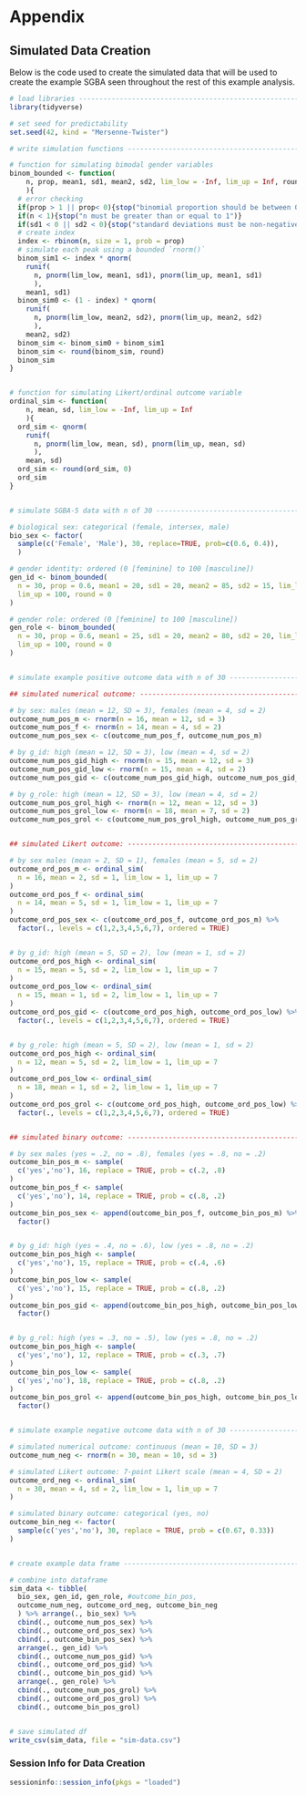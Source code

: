 # Appendix {-}

## Simulated Data Creation

Below is the code used to create the simulated data that will be used to create the example SGBA seen throughout the rest of this example analysis.

```r
# load libraries ----------------------------------------------------------
library(tidyverse)

# set seed for predictability
set.seed(42, kind = "Mersenne-Twister")

# write simulation functions ----------------------------------------------

# function for simulating bimodal gender variables
binom_bounded <- function(
    n, prop, mean1, sd1, mean2, sd2, lim_low = -Inf, lim_up = Inf, round
    ){
  # error checking
  if(prop > 1 || prop< 0){stop("binomial proportion should be between 0 and 1")}
  if(n < 1){stop("n must be greater than or equal to 1")}
  if(sd1 < 0 || sd2 < 0){stop("standard deviations must be non-negative")}
  # create index
  index <- rbinom(n, size = 1, prob = prop)
  # simulate each peak using a bounded `rnorm()`
  binom_sim1 <- index * qnorm(
    runif(
      n, pnorm(lim_low, mean1, sd1), pnorm(lim_up, mean1, sd1)
      ), 
    mean1, sd1)
  binom_sim0 <- (1 - index) * qnorm(
    runif(
      n, pnorm(lim_low, mean2, sd2), pnorm(lim_up, mean2, sd2)
      ), 
    mean2, sd2)
  binom_sim <- binom_sim0 + binom_sim1
  binom_sim <- round(binom_sim, round)
  binom_sim
}


# function for simulating Likert/ordinal outcome variable
ordinal_sim <- function(
    n, mean, sd, lim_low = -Inf, lim_up = Inf
    ){
  ord_sim <- qnorm(
    runif(
      n, pnorm(lim_low, mean, sd), pnorm(lim_up, mean, sd)
      ),
    mean, sd)
  ord_sim <- round(ord_sim, 0)
  ord_sim
}


# simulate SGBA-5 data with n of 30 -------------------------------------

# biological sex: categorical (female, intersex, male)
bio_sex <- factor(
  sample(c('Female', 'Male'), 30, replace=TRUE, prob=c(0.6, 0.4)),
  )

# gender identity: ordered (0 [feminine] to 100 [masculine])
gen_id <- binom_bounded(
  n = 30, prop = 0.6, mean1 = 20, sd1 = 20, mean2 = 85, sd2 = 15, lim_low = 0,
  lim_up = 100, round = 0
)

# gender role: ordered (0 [feminine] to 100 [masculine])
gen_role <- binom_bounded(
  n = 30, prop = 0.6, mean1 = 25, sd1 = 20, mean2 = 80, sd2 = 20, lim_low = 0,
  lim_up = 100, round = 0
)


# simulate example positive outcome data with n of 30 -----------------------

## simulated numerical outcome: --------------------------------------------

# by sex: males (mean = 12, SD = 3), females (mean = 4, sd = 2)
outcome_num_pos_m <- rnorm(n = 16, mean = 12, sd = 3)
outcome_num_pos_f <- rnorm(n = 14, mean = 4, sd = 2)
outcome_num_pos_sex <- c(outcome_num_pos_f, outcome_num_pos_m)

# by g_id: high (mean = 12, SD = 3), low (mean = 4, sd = 2)
outcome_num_pos_gid_high <- rnorm(n = 15, mean = 12, sd = 3)
outcome_num_pos_gid_low <- rnorm(n = 15, mean = 4, sd = 2)
outcome_num_pos_gid <- c(outcome_num_pos_gid_high, outcome_num_pos_gid_low)

# by g_role: high (mean = 12, SD = 3), low (mean = 4, sd = 2)
outcome_num_pos_grol_high <- rnorm(n = 12, mean = 12, sd = 3)
outcome_num_pos_grol_low <- rnorm(n = 18, mean = 7, sd = 2)
outcome_num_pos_grol <- c(outcome_num_pos_grol_high, outcome_num_pos_grol_low)


## simulated Likert outcome: ---------------------------------------------

# by sex males (mean = 2, SD = 1), females (mean = 5, sd = 2)
outcome_ord_pos_m <- ordinal_sim(
  n = 16, mean = 2, sd = 1, lim_low = 1, lim_up = 7
)
outcome_ord_pos_f <- ordinal_sim(
  n = 14, mean = 5, sd = 1, lim_low = 1, lim_up = 7
)
outcome_ord_pos_sex <- c(outcome_ord_pos_f, outcome_ord_pos_m) %>%
  factor(., levels = c(1,2,3,4,5,6,7), ordered = TRUE)


# by g_id: high (mean = 5, SD = 2), low (mean = 1, sd = 2)
outcome_ord_pos_high <- ordinal_sim(
  n = 15, mean = 5, sd = 2, lim_low = 1, lim_up = 7
)
outcome_ord_pos_low <- ordinal_sim(
  n = 15, mean = 1, sd = 2, lim_low = 1, lim_up = 7
)
outcome_ord_pos_gid <- c(outcome_ord_pos_high, outcome_ord_pos_low) %>%
  factor(., levels = c(1,2,3,4,5,6,7), ordered = TRUE)


# by g_role: high (mean = 5, SD = 2), low (mean = 1, sd = 2)
outcome_ord_pos_high <- ordinal_sim(
  n = 12, mean = 5, sd = 2, lim_low = 1, lim_up = 7
)
outcome_ord_pos_low <- ordinal_sim(
  n = 18, mean = 1, sd = 2, lim_low = 1, lim_up = 7
)
outcome_ord_pos_grol <- c(outcome_ord_pos_high, outcome_ord_pos_low) %>%
  factor(., levels = c(1,2,3,4,5,6,7), ordered = TRUE)


## simulated binary outcome: -----------------------------------------------

# by sex males (yes = .2, no = .8), females (yes = .8, no = .2)
outcome_bin_pos_m <- sample(
  c('yes','no'), 16, replace = TRUE, prob = c(.2, .8)
)
outcome_bin_pos_f <- sample(
  c('yes','no'), 14, replace = TRUE, prob = c(.8, .2)
)
outcome_bin_pos_sex <- append(outcome_bin_pos_f, outcome_bin_pos_m) %>%
  factor()


# by g_id: high (yes = .4, no = .6), low (yes = .8, no = .2)
outcome_bin_pos_high <- sample(
  c('yes','no'), 15, replace = TRUE, prob = c(.4, .6)
)
outcome_bin_pos_low <- sample(
  c('yes','no'), 15, replace = TRUE, prob = c(.8, .2)
)
outcome_bin_pos_gid <- append(outcome_bin_pos_high, outcome_bin_pos_low) %>%
  factor()


# by g_rol: high (yes = .3, no = .5), low (yes = .8, no = .2)
outcome_bin_pos_high <- sample(
  c('yes','no'), 12, replace = TRUE, prob = c(.3, .7)
)
outcome_bin_pos_low <- sample(
  c('yes','no'), 18, replace = TRUE, prob = c(.8, .2)
)
outcome_bin_pos_grol <- append(outcome_bin_pos_high, outcome_bin_pos_low) %>%
  factor()


# simulate example negative outcome data with n of 30 -----------------------

# simulated numerical outcome: continuous (mean = 10, SD = 3)
outcome_num_neg <- rnorm(n = 30, mean = 10, sd = 3)

# simulated Likert outcome: 7-point Likert scale (mean = 4, SD = 2)
outcome_ord_neg <- ordinal_sim(
  n = 30, mean = 4, sd = 2, lim_low = 1, lim_up = 7
)

# simulated binary outcome: categorical (yes, no)
outcome_bin_neg <- factor(
  sample(c('yes','no'), 30, replace = TRUE, prob = c(0.67, 0.33))
)


# create example data frame -----------------------------------------------

# combine into dataframe
sim_data <- tibble(
  bio_sex, gen_id, gen_role, #outcome_bin_pos, 
  outcome_num_neg, outcome_ord_neg, outcome_bin_neg
  ) %>% arrange(., bio_sex) %>% 
  cbind(., outcome_num_pos_sex) %>%
  cbind(., outcome_ord_pos_sex) %>%
  cbind(., outcome_bin_pos_sex) %>%
  arrange(., gen_id) %>% 
  cbind(., outcome_num_pos_gid) %>% 
  cbind(., outcome_ord_pos_gid) %>%
  cbind(., outcome_bin_pos_gid) %>%
  arrange(., gen_role) %>% 
  cbind(., outcome_num_pos_grol) %>% 
  cbind(., outcome_ord_pos_grol) %>%
  cbind(., outcome_bin_pos_grol)


# save simulated df
write_csv(sim_data, file = "sim-data.csv")

```

### Session Info for Data Creation

```r
sessioninfo::session_info(pkgs = "loaded")
```
